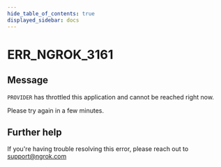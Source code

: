 ```yaml
---
hide_table_of_contents: true
displayed_sidebar: docs
---
```



# ERR_NGROK_3161

## Message

`PROVIDER` has throttled this application and cannot be reached right now.

Please try again in a few minutes.

<ErrorDetails error="err_ngrok_3161" />

## Further help

If you're having trouble resolving this error, please reach out to [support@ngrok.com](mailto:support@ngrok.com?subject=Help%20with%20ERR_NGROK_3161)
